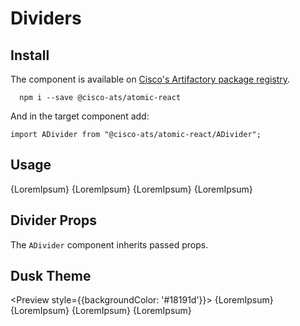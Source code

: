 

<Meta title="Components/Dividers" component={ADivider} />

# Dividers

## Install

The component is available on [Cisco's Artifactory package registry](https://devhub.cisco.com/artifactory/webapp/#/home).

```
  npm i --save @cisco-ats/atomic-react
```

And in the target component add:

```
import ADivider from "@cisco-ats/atomic-react/ADivider";
```

## Usage

<Preview>
  <AApp>
    {LoremIpsum}
    <ADivider />
    {LoremIpsum}
    <ADivider light />
    {LoremIpsum}
    <ADivider lighter />
    {LoremIpsum}
  </AApp>
</Preview>

## Divider Props

The `ADivider` component inherits passed props.

<Props of={ADivider} />

## Dusk Theme

<Preview style={{backgroundColor: '#18191d'}}>
  <AApp theme="dusk">
    {LoremIpsum}
    <ADivider />
    {LoremIpsum}
    <ADivider light />
    {LoremIpsum}
    <ADivider lighter />
    {LoremIpsum}
  </AApp>
</Preview>
